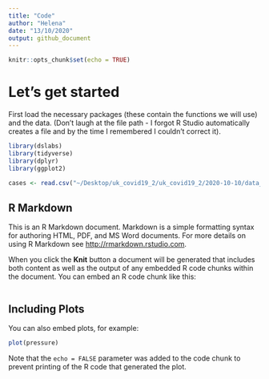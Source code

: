 ```yaml
---
title: "Code"
author: "Helena"
date: "13/10/2020"
output: github_document
---
```


```r
knitr::opts_chunk$set(echo = TRUE)
```

# Let's get started

First load the necessary packages (these contain the functions we will use) and the data. (Don't laugh at the file path - I forgot R Studio automatically creates a file and by the time I remembered I couldn't correct it).

```r
library(dslabs)
library(tidyverse)
library(dplyr)
library(ggplot2)

cases <- read.csv("~/Desktop/uk_covid19_2/uk_covid19_2/2020-10-10/data_2020-Oct-09.csv")
```

## R Markdown

This is an R Markdown document. Markdown is a simple formatting syntax for authoring HTML, PDF, and MS Word documents. For more details on using R Markdown see <http://rmarkdown.rstudio.com>.

When you click the **Knit** button a document will be generated that includes both content as well as the output of any embedded R code chunks within the document. You can embed an R code chunk like this:

```r

```

## Including Plots

You can also embed plots, for example:

```r
plot(pressure)
```

Note that the `echo = FALSE` parameter was added to the code chunk to prevent printing of the R code that generated the plot.
